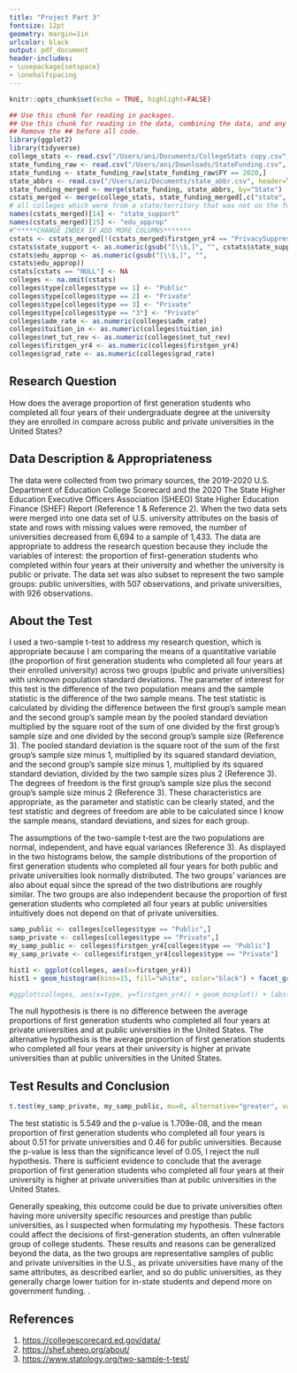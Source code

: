 ```yaml
---
title: "Project Part 3" 
fontsize: 12pt
geometry: margin=1in
urlcolor: black
output: pdf_document
header-includes:
- \usepackage{setspace}
- \onehalfspacing
---
```


```r
knitr::opts_chunk$set(echo = TRUE, highlight=FALSE)
```

```r
## Use this chunk for reading in packages.
## Use this chunk for reading in the data, combining the data, and any other major data cleaning that is not relevant to show.
## Remove the ## before all code.
library(ggplot2)
library(tidyverse)
college_stats <- read.csv("/Users/ani/Documents/CollegeStats copy.csv", header=TRUE)
state_funding_raw <- read.csv("/Users/ani/Downloads/StateFunding.csv", header=TRUE)
state_funding <- state_funding_raw[state_funding_raw$FY == 2020,]
state_abbrs <- read.csv("/Users/ani/Documents/state_abbr.csv", header=TRUE)
state_funding_merged <- merge(state_funding, state_abbrs, by="State")
cstats_merged <- merge(college_stats, state_funding_merged[,c("state", "Total.State.Support", "Education.Appropriations")], by="state")
# all colleges which were from a state/territory that was not on the funding dataset (such as DC or PR) were removed
names(cstats_merged)[14] <- "state_support" 
names(cstats_merged)[15] <- "edu_approp"
#^*****CHANGE INDEX IF ADD MORE COLUMNS*******
cstats <- cstats_merged[!(cstats_merged$firstgen_yr4 == "PrivacySuppressed"),]
cstats$state_support <- as.numeric(gsub("[\\$,]", "", cstats$state_support))
cstats$edu_approp <- as.numeric(gsub("[\\$,]", "", 
cstats$edu_approp))
cstats[cstats == "NULL"] <- NA
colleges <- na.omit(cstats)
colleges$type[colleges$type == 1] <- "Public"
colleges$type[colleges$type == 2] <- "Private"
colleges$type[colleges$type == 3] <- "Private"
colleges$type[colleges$type == "3"] <- "Private"
colleges$adm_rate <- as.numeric(colleges$adm_rate)
colleges$tuition_in <- as.numeric(colleges$tuition_in)
colleges$net_tut_rev <- as.numeric(colleges$net_tut_rev)
colleges$firstgen_yr4 <- as.numeric(colleges$firstgen_yr4)
colleges$grad_rate <- as.numeric(colleges$grad_rate)
```

## Research Question
How does the average proportion of first generation students who completed all four years of their undergraduate degree at the university they are enrolled in compare across public and private universities in the United States?

## Data Description & Appropriateness
The data were collected from two primary sources, the 2019-2020 U.S. Department of Education College Scorecard and the 2020 The State Higher Education Executive Officers Association (SHEEO) State Higher Education Finance (SHEF) Report (Reference 1 & Reference 2). When the two data sets were merged into one data set of U.S. university attributes on the basis of state and rows with missing values were removed, the number of universities decreased from 6,694 to a sample of 1,433. The data are appropriate to address the research question because they include the variables of interest: the proportion of first-generation students who completed within four years at their university and whether the university is public or private. The data set was also subset to represent the two sample groups: public universities, with 507 observations, and private universities, with 926 observations.

## About the Test
I used a two-sample t-test to address my research question, which is appropriate because I am comparing the means of a quantitative variable (the proportion of first generation students who completed all four years at their enrolled university) across two groups (public and private universities) with unknown population standard deviations. The parameter of interest for this test is the difference of the two population means and the sample statistic is the difference of the two sample means. The test statistic is calculated by dividing the difference between the first group's sample mean and the second group's sample mean by the pooled standard deviation multiplied by the square root of the sum of one divided by the first group's sample size and one divided by the second group's sample size (Reference 3). The pooled standard deviation is the square root of the sum of the first group's sample size minus 1, multiplied by its squared standard deviation, and the second group's sample size minus 1, multiplied by its squared standard deviation, divided by the two sample sizes plus 2 (Reference 3). The degrees of freedom is the first group's sample size plus the second group's sample size minus 2 (Reference 3). These characteristics are appropriate, as the parameter and statistic can be clearly stated, and the test statistic and degrees of freedom are able to be calculated since I know the sample means, standard deviations, and sizes for each group.

The assumptions of the two-sample t-test are the two populations are normal, independent, and have equal variances (Reference 3). As displayed in the two histograms below, the sample distributions of the proportion of first generation students who completed all four years for both public and private universities look normally distributed. The two groups' variances are also about equal since the spread of the two distributions are roughly similar. The two groups are also independent because the proportion of first generation students who completed all four years at public universities intuitively does not depend on that of private universities.

```r
samp_public <- colleges[colleges$type == "Public",]
samp_private <- colleges[colleges$type == "Private",]
my_samp_public <- colleges$firstgen_yr4[colleges$type == "Public"]
my_samp_private <- colleges$firstgen_yr4[colleges$type == "Private"]

hist1 <- ggplot(colleges, aes(x=firstgen_yr4))
hist1 + geom_histogram(bins=15, fill="white", color="black") + facet_grid(type~.) + labs(x="Proportion of First Generation Students Who Completed All Four Years", y="Number of Universities")

#ggplot(colleges, aes(x=type, y=firstgen_yr4)) + geom_boxplot() + labs(x="Type of University", y="Proportion of First Generation Students Who Completed All Four Years") + theme(axis.title.y=element_text(size=9))

```
The null hypothesis is there is no difference between the average proportions of first generation students who completed all four years at private universities and at public universities in the United States. The alternative hypothesis is the average proportion of first generation students who completed all four years at their university is higher at private universities than at public universities in the United States.


## Test Results and Conclusion
```r
t.test(my_samp_private, my_samp_public, mu=0, alternative="greater", var.equal = TRUE)
```

The test statistic is 5.549 and the p-value is 1.709e-08, and the mean proportion of first generation students who completed all four years is about 0.51 for private universities and 0.46 for public universities. Because the p-value is less than the significance level of 0.05, I reject the null hypothesis. There is sufficient evidence to conclude that the average proportion of first generation students who completed all four years at their university is higher at private universities than at public universities in the United States.

Generally speaking, this outcome could be due to private universities often having more university specific resources and prestige than public universities, as I suspected when formulating my hypothesis. These factors could affect the decisions of first-generation students, an often vulnerable group of college students. These results and reasons can be generalized beyond the data, as the two groups are representative samples of public and private universities in the U.S., as private universities have many of the same attributes, as described earlier, and so do public universities, as they generally charge lower tuition for in-state students and depend more on government funding.
\newpage.  

## References
1. <https://collegescorecard.ed.gov/data/>
2. <https://shef.sheeo.org/about/>
3. <https://www.statology.org/two-sample-t-test/>